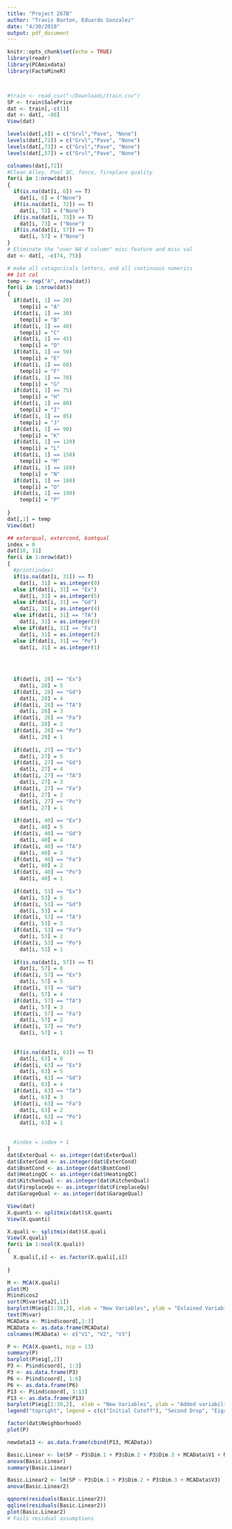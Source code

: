 ```yaml
---
title: "Project 267B"
author: "Travis Barton, Eduardo Gonzalez"
date: "4/30/2018"
output: pdf_document
---
```


```r
knitr::opts_chunk$set(echo = TRUE)
library(readr)
library(PCAmixdata)
library(FactoMineR)




```

```r
#train <- read_csv("~/Downloads/train.csv")
SP <- train$SalePrice
dat <- train[,-c(1)]
dat <- dat[, -80]
View(dat)

levels(dat[,6]) = c("Grvl","Pave", "None")
levels(dat[,72]) = c("Grvl","Pave", "None")
levels(dat[,73]) = c("Grvl","Pave", "None")
levels(dat[,57]) = c("Grvl","Pave", "None")

colnames(dat[,72])
#Clean Alley, Pool QC, fence, fireplace quality
for(i in 1:nrow(dat))
{
  if(is.na(dat[i, 6]) == T)
    dat[i, 6] = ("None")
  if(is.na(dat[i, 72]) == T)
    dat[i, 72] = ("None")
  if(is.na(dat[i, 73]) == T)
    dat[i, 73] = ("None")
  if(is.na(dat[i, 57]) == T)
    dat[i, 57] = ("None")
} 
# Eliminate the "over NA'd column" misc feature and misc val 
dat <- dat[, -c(74, 75)]

# make all catagoricals letters, and all continuous numerics
## 1st col
temp <- rep("A", nrow(dat))
for(i in 1:nrow(dat))
{
  if(dat[i, 1] == 20)
    temp[i] = "A"
  if(dat[i, 1] == 30)
    temp[i] = "B"
  if(dat[i, 1] == 40)
    temp[i] = "C"
  if(dat[i, 1] == 45)
    temp[i] = "D"
  if(dat[i, 1] == 50)
    temp[i] = "E"
  if(dat[i, 1] == 60)
    temp[i] = "F"
  if(dat[i, 1] == 70)
    temp[i] = "G"
  if(dat[i, 1] == 75)
    temp[i] = "H"
  if(dat[i, 1] == 80)
    temp[i] = "I"
  if(dat[i, 1] == 85)
    temp[i] = "J"
  if(dat[i, 1] == 90)
    temp[i] = "K"
  if(dat[i, 1] == 120)
    temp[i] = "L"
  if(dat[i, 1] == 150)
    temp[i] = "M"
  if(dat[i, 1] == 160)
    temp[i] = "N"
  if(dat[i, 1] == 180)
    temp[i] = "O"
  if(dat[i, 1] == 190)
    temp[i] = "P"
  
}
dat[,1] = temp
View(dat)

## exterqual, extercond, bsmtqual
index = 0
dat[18, 31]
for(i in 1:nrow(dat))
{
  #print(index)
  if(is.na(dat[i, 31]) == T)
    dat[i, 31] = as.integer(0)
  else if(dat[i, 31] == "Ex")
    dat[i, 31] = as.integer(5)
  else if(dat[i, 31] == "Gd")
    dat[i, 31] = as.integer(4)
  else if(dat[i, 31] == "TA")
    dat[i, 31] = as.integer(3)
  else if(dat[i, 31] == "Fa")
    dat[i, 31] = as.integer(2)
  else if(dat[i, 31] == "Po")
    dat[i, 31] = as.integer(1)
  

  
  
  if(dat[i, 28] == "Ex")
    dat[i, 28] = 5
  if(dat[i, 28] == "Gd")
    dat[i, 28] = 4
  if(dat[i, 28] == "TA")
    dat[i, 28] = 3
  if(dat[i, 28] == "Fa")
    dat[i, 28] = 2
  if(dat[i, 28] == "Po")
    dat[i, 28] = 1
  
  if(dat[i, 27] == "Ex")
    dat[i, 27] = 5
  if(dat[i, 27] == "Gd")
    dat[i, 27] = 4
  if(dat[i, 27] == "TA")
    dat[i, 27] = 3
  if(dat[i, 27] == "Fa")
    dat[i, 27] = 2
  if(dat[i, 27] == "Po")
    dat[i, 27] = 1
  
  if(dat[i, 40] == "Ex")
    dat[i, 40] = 5
  if(dat[i, 40] == "Gd")
    dat[i, 40] = 4
  if(dat[i, 40] == "TA")
    dat[i, 40] = 3
  if(dat[i, 40] == "Fa")
    dat[i, 40] = 2
  if(dat[i, 40] == "Po")
    dat[i, 40] = 1
  
  if(dat[i, 53] == "Ex")
    dat[i, 53] = 5
  if(dat[i, 53] == "Gd")
    dat[i, 53] = 4
  if(dat[i, 53] == "TA")
    dat[i, 53] = 3
  if(dat[i, 53] == "Fa")
    dat[i, 53] = 2
  if(dat[i, 53] == "Po")
    dat[i, 53] = 1
  
  if(is.na(dat[i, 57]) == T)
    dat[i, 57] = 0
  if(dat[i, 57] == "Ex")
    dat[i, 57] = 5
  if(dat[i, 57] == "Gd")
    dat[i, 57] = 4
  if(dat[i, 57] == "TA")
    dat[i, 57] = 3
  if(dat[i, 57] == "Fa")
    dat[i, 57] = 2
  if(dat[i, 57] == "Po")
    dat[i, 57] = 1
  
  
  if(is.na(dat[i, 63]) == T)
    dat[i, 63] = 0
  if(dat[i, 63] == "Ex")
    dat[i, 63] = 5
  if(dat[i, 63] == "Gd")
    dat[i, 63] = 4
  if(dat[i, 63] == "TA")
    dat[i, 63] = 3
  if(dat[i, 63] == "Fa")
    dat[i, 63] = 2
  if(dat[i, 63] == "Po")
    dat[i, 63] = 1
  
  
  #index = index + 1
}
dat$ExterQual <- as.integer(dat$ExterQual)
dat$ExterCond <- as.integer(dat$ExterCond)
dat$BsmtCond <- as.integer(dat$BsmtCond)
dat$HeatingQC <- as.integer(dat$HeatingQC)
dat$KitchenQual <- as.integer(dat$KitchenQual)
dat$FireplaceQu <- as.integer(dat$FireplaceQu)
dat$GarageQual <- as.integer(dat$GarageQual)


```

```r


View(dat)
X.quanti <- splitmix(dat)$X.quanti
View(X.quanti)

X.quali <- splitmix(dat)$X.quali
View(X.quali)
for(i in 1:ncol(X.quali))
{
  X.quali[,i] <- as.factor(X.quali[,i])
  
}

```

```r


M <- MCA(X.quali)
plot(M)
M$ind$cos2
sort(M$var$eta2[,1])
barplot(M$eig[1:30,2], xlab = "New Variables", ylab = "Exlained Variability Added", col = c(3, 3, 3, rep(1, 27)), legend.text = c("Used Variables"))
text(M$var)
MCAData <- M$ind$coord[,1:3]
MCAData <- as.data.frame(MCAData)
colnames(MCAData) <- c("V1", "V2", "V3")
```

```r

P <- PCA(X.quanti, ncp = 13)
summary(P)
barplot(P$eig[,2])
P3 <- P$ind$coord[, 1:3]
P3 <- as.data.frame(P3)
P6 <- P$ind$coord[, 1:6]
P6 <- as.data.frame(P6)
P13 <- P$ind$coord[, 1:13]
P13 <- as.data.frame(P13)
barplot(P$eig[1:30,2],  xlab = "New Variables", ylab = "Added variability explained", col = c(3, 3, 3, 4, 4, 4, rep(6, 7), rep(1, 17)))
legend("topright", legend = c(c("Initial Cutoff"), "Second Drop", "Eiganvalue > 1"), col = c(3, 4, 6), pch = 0, cex = .9)

factor(dat$Neighborhood)
plot(P)
```


```r
newdata13 <- as.data.frame(cbind(P13, MCAData))

Basic.Linear <- lm(SP ~ P3$Dim.1 + P3$Dim.2 + P3$Dim.3 + MCAData$V1 + MCAData$V2+ MCAData$V3)
anova(Basic.Linear)
summary(Basic.Linear)

Basic.Linear2 <- lm(SP ~ P3$Dim.1 + P3$Dim.2 + P3$Dim.3 + MCAData$V3)
anova(Basic.Linear2)

qqnorm(residuals(Basic.Linear2))
qqline(residuals(Basic.Linear2))
plot(Basic.Linear2)
# Fails residual assumptions


```